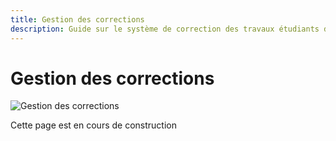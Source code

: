 ```yaml
---
title: Gestion des corrections
description: Guide sur le système de correction des travaux étudiants dans PLaTon, permettant aux enseignants et correcteurs désignés d'évaluer et de fournir des retours sur les activités soumises.
---
```


# Gestion des corrections

![Gestion des corrections](../../../public/screens/courses/corrections.png)

Cette page est en cours de construction
